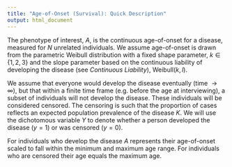 ```yaml
---
title: "Age-of-Onset (Survival): Quick Description"
output: html_document
---
```


The phenotype of interest, $A$, is the continuous age-of-onset for a disease, measured for $N$ unrelated individuals. We assume age-of-onset is drawn from the parametric Weibull distribution with a fixed shape parameter, $k \in \{1,2,3\}$ and the slope parameter based on the continuous liability of developing the disease (see *Continuous Liability*), Weibull$(k,l)$.

We assume that everyone would develop the disease eventually (time $\rightarrow \infty$), but that within a finite time frame (e.g. before the age at interviewing), a subset of individuals will not develop the disease. These individuals will be considered censored. The censoring is such that the proportion of cases reflects an expected population prevalence of the disease $K$. We will use the dichotomous variable $Y$ to denote whether a person developed the disease ($y=1$) or was censored ($y=0$).

For individuals who develop the disease $A$ represents their age-of-onset scaled to fall within the minimum and maximum age range. For individuals who are censored their age equals the maximum age.